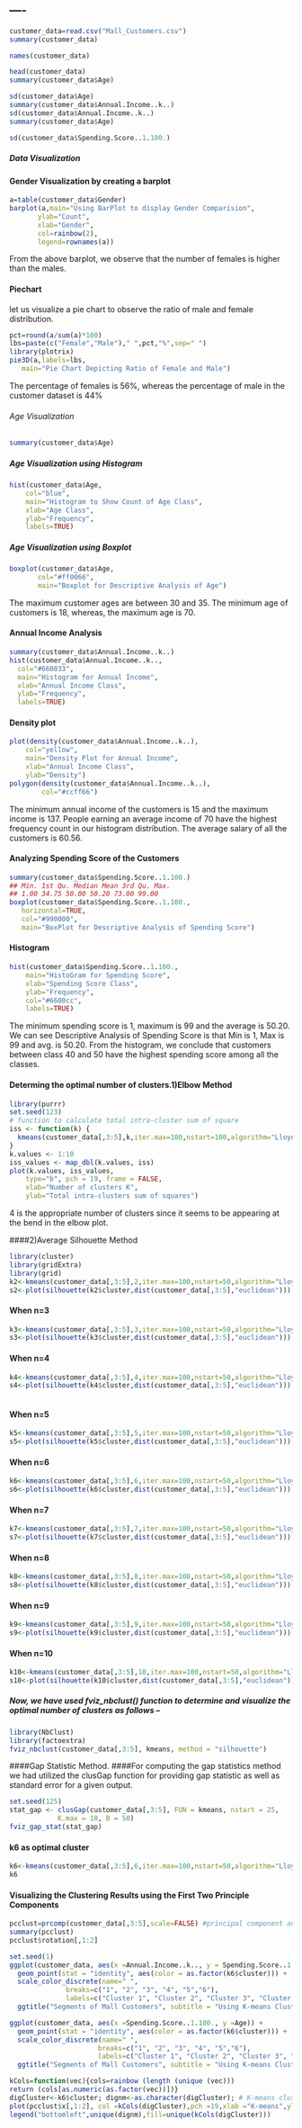 ----
----

```{r}
customer_data=read.csv("Mall_Customers.csv")
summary(customer_data)
```

```{r}
names(customer_data)

```

```{r}
head(customer_data)
summary(customer_data$Age)
```


```{r}
sd(customer_data$Age)
summary(customer_data$Annual.Income..k..)
sd(customer_data$Annual.Income..k..)
summary(customer_data$Age)
```


```{r}
sd(customer_data$Spending.Score..1.100.)

```

#####  Data Visualization

#### Gender Visualization by creating  a barplot

 
```{r}
a=table(customer_data$Gender)
barplot(a,main="Using BarPlot to display Gender Comparision",
       ylab="Count",
       xlab="Gender",
       col=rainbow(2),
       legend=rownames(a))
```
From the above barplot, we observe that the number of females is higher than the males.

#### Piechart
let us visualize a pie chart to observe the ratio of male and female distribution.

```{r}
pct=round(a/sum(a)*100)
lbs=paste(c("Female","Male")," ",pct,"%",sep=" ")
library(plotrix)
pie3D(a,labels=lbs,
   main="Pie Chart Depicting Ratio of Female and Male")
```
The percentage of females is 56%, whereas the percentage of male in the customer dataset is 44%


###### Age Visualization

```{r}
summary(customer_data$Age)

```
##### Age Visualization using Histogram

```{r}
hist(customer_data$Age,
    col="blue",
    main="Histogram to Show Count of Age Class",
    xlab="Age Class",
    ylab="Frequency",
    labels=TRUE)
```
##### Age Visualization using Boxplot

```{r}
boxplot(customer_data$Age,
       col="#ff0066",
       main="Boxplot for Descriptive Analysis of Age")
```
The maximum customer ages are between 30 and 35. The minimum age of customers is 18, whereas, the maximum age is 70.



#### Annual Income Analysis

```{r}
summary(customer_data$Annual.Income..k..)
hist(customer_data$Annual.Income..k..,
  col="#660033",
  main="Histogram for Annual Income",
  xlab="Annual Income Class",
  ylab="Frequency",
  labels=TRUE)
```

#### Density plot


```{r}
plot(density(customer_data$Annual.Income..k..),
    col="yellow",
    main="Density Plot for Annual Income",
    xlab="Annual Income Class",
    ylab="Density")
polygon(density(customer_data$Annual.Income..k..),
        col="#ccff66")
```
The minimum annual income of the customers is 15 and the maximum income is 137. People earning an average income of 70 have the highest frequency count in our histogram distribution. The average salary of all the customers is 60.56.




####   Analyzing Spending Score of the Customers



```{r}
summary(customer_data$Spending.Score..1.100.)
## Min. 1st Qu. Median Mean 3rd Qu. Max. 
## 1.00 34.75 50.00 50.20 73.00 99.00
boxplot(customer_data$Spending.Score..1.100.,
   horizontal=TRUE,
   col="#990000",
   main="BoxPlot for Descriptive Analysis of Spending Score")
```

#### Histogram


```{r}
hist(customer_data$Spending.Score..1.100.,
    main="HistoGram for Spending Score",
    xlab="Spending Score Class",
    ylab="Frequency",
    col="#6600cc",
    labels=TRUE)
```
The minimum spending score is 1, maximum is 99 and the average is 50.20. We can see Descriptive Analysis of Spending Score is that Min is 1, Max is 99 and avg. is 50.20. From the histogram, we conclude that customers between class 40 and 50 have the highest spending score among all the classes.




#### Determing the optimal number of clusters.1)Elbow Method



```{r}
library(purrr)
set.seed(123)
# function to calculate total intra-cluster sum of square 
iss <- function(k) {
  kmeans(customer_data[,3:5],k,iter.max=100,nstart=100,algorithm="Lloyd" )$tot.withinss
}
k.values <- 1:10
iss_values <- map_dbl(k.values, iss)
plot(k.values, iss_values,
    type="b", pch = 19, frame = FALSE, 
    xlab="Number of clusters K",
    ylab="Total intra-clusters sum of squares")
```
4 is the appropriate number of clusters since it seems to be appearing at the bend in the elbow plot.




####2)Average Silhouette Method


```{r}
library(cluster) 
library(gridExtra)
library(grid)
k2<-kmeans(customer_data[,3:5],2,iter.max=100,nstart=50,algorithm="Lloyd")
s2<-plot(silhouette(k2$cluster,dist(customer_data[,3:5],"euclidean")))
```

####  When n=3


```{r}
k3<-kmeans(customer_data[,3:5],3,iter.max=100,nstart=50,algorithm="Lloyd")
s3<-plot(silhouette(k3$cluster,dist(customer_data[,3:5],"euclidean")))

```

####  When n=4
```{r}
k4<-kmeans(customer_data[,3:5],4,iter.max=100,nstart=50,algorithm="Lloyd")
s4<-plot(silhouette(k4$cluster,dist(customer_data[,3:5],"euclidean")))
  
```
####  When n=5

```{r}
k5<-kmeans(customer_data[,3:5],5,iter.max=100,nstart=50,algorithm="Lloyd")
s5<-plot(silhouette(k5$cluster,dist(customer_data[,3:5],"euclidean")))
```

####  When n=6
```{r}
k6<-kmeans(customer_data[,3:5],6,iter.max=100,nstart=50,algorithm="Lloyd")
s6<-plot(silhouette(k6$cluster,dist(customer_data[,3:5],"euclidean")))

```
####  When n=7
```{r}
k7<-kmeans(customer_data[,3:5],7,iter.max=100,nstart=50,algorithm="Lloyd")
s7<-plot(silhouette(k7$cluster,dist(customer_data[,3:5],"euclidean")))

```
####  When n=8

```{r}
k8<-kmeans(customer_data[,3:5],8,iter.max=100,nstart=50,algorithm="Lloyd")
s8<-plot(silhouette(k8$cluster,dist(customer_data[,3:5],"euclidean")))
```
####  When n=9

```{r}
k9<-kmeans(customer_data[,3:5],9,iter.max=100,nstart=50,algorithm="Lloyd")
s9<-plot(silhouette(k9$cluster,dist(customer_data[,3:5],"euclidean")))
```

####  When n=10
```{r}
k10<-kmeans(customer_data[,3:5],10,iter.max=100,nstart=50,algorithm="Lloyd")
s10<-plot(silhouette(k10$cluster,dist(customer_data[,3:5],"euclidean")))
```
##### Now, we have used fviz_nbclust() function to determine and visualize the optimal number of clusters as follows –

```{r}
library(NbClust)
library(factoextra)
fviz_nbclust(customer_data[,3:5], kmeans, method = "silhouette")
```


####Gap Statistic Method.
####For computing the gap statistics method we had utilized the clusGap function for providing gap statistic as well as standard error for a given output.



```{r}

set.seed(125)
stat_gap <- clusGap(customer_data[,3:5], FUN = kmeans, nstart = 25,
            K.max = 10, B = 50)
fviz_gap_stat(stat_gap)
```

#### k6 as optimal cluster

```{r}
k6<-kmeans(customer_data[,3:5],6,iter.max=100,nstart=50,algorithm="Lloyd")
k6
```
#### Visualizing the Clustering Results using the First Two Principle Components

```{r}
pcclust=prcomp(customer_data[,3:5],scale=FALSE) #principal component analysis
summary(pcclust)
pcclust$rotation[,1:2]
```


```{r}
set.seed(1)
ggplot(customer_data, aes(x =Annual.Income..k.., y = Spending.Score..1.100.)) + 
  geom_point(stat = "identity", aes(color = as.factor(k6$cluster))) +
  scale_color_discrete(name=" ",
              breaks=c("1", "2", "3", "4", "5","6"),
              labels=c("Cluster 1", "Cluster 2", "Cluster 3", "Cluster 4", "Cluster 5","Cluster 6")) +
  ggtitle("Segments of Mall Customers", subtitle = "Using K-means Clustering")
```


```{r}
ggplot(customer_data, aes(x =Spending.Score..1.100., y =Age)) + 
  geom_point(stat = "identity", aes(color = as.factor(k6$cluster))) +
  scale_color_discrete(name=" ",
                      breaks=c("1", "2", "3", "4", "5","6"),
                      labels=c("Cluster 1", "Cluster 2", "Cluster 3", "Cluster 4", "Cluster 5","Cluster 6")) +
  ggtitle("Segments of Mall Customers", subtitle = "Using K-means Clustering")
```


```{r}
kCols=function(vec){cols=rainbow (length (unique (vec)))
return (cols[as.numeric(as.factor(vec))])}
digCluster<-k6$cluster; dignm<-as.character(digCluster); # K-means clusters
plot(pcclust$x[,1:2], col =kCols(digCluster),pch =19,xlab ="K-means",ylab="classes")
legend("bottomleft",unique(dignm),fill=unique(kCols(digCluster)))
```



```{r}
```


```{r}
```



```{r}
```


```{r}
```